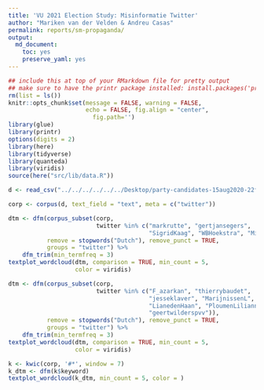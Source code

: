 ```yaml
---
title: 'VU 2021 Election Study: Misinformatie Twitter'
author: "Mariken van der Velden & Andreu Casas"
permalink: reports/sm-propaganda/
output: 
  md_document:
    toc: yes
    preserve_yaml: yes
---
```


```r
## include this at top of your RMarkdown file for pretty output
## make sure to have the printr package installed: install.packages('printr')
rm(list = ls())
knitr::opts_chunk$set(message = FALSE, warning = FALSE, 
                      echo = FALSE, fig.align = "center",
                        fig.path='')
library(glue)
library(printr)
options(digits = 2)
library(here)
library(tidyverse)
library(quanteda)
library(viridis)
source(here("src/lib/data.R"))
```

```r
d <- read_csv("../../../../../../Desktop/party-candidates-15aug2020-22feb2021.csv") %>% filter(day>"2021-01-15")

corp <- corpus(d, text_field = "text", meta = c("twitter"))
```

```r
dtm <- dfm(corpus_subset(corp, 
                         twitter %in% c("markrutte", "gertjansegers",
                                        "SigridKaag", "WBHoekstra", "MinPres")),
           remove = stopwords("Dutch"), remove_punct = TRUE, 
           groups = "twitter") %>%
    dfm_trim(min_termfreq = 3)
textplot_wordcloud(dtm, comparison = TRUE, min_count = 5,
                   color = viridis)
```


```r
dtm <- dfm(corpus_subset(corp, 
                         twitter %in% c("F_azarkan", "thierrybaudet",
                                        "jesseklaver", "MarijnissenL",
                                        "LianedenHaan", "PloumenLilianne",
                                        "geertwilderspvv")),
           remove = stopwords("Dutch"), remove_punct = TRUE, 
           groups = "twitter") %>%
    dfm_trim(min_termfreq = 3)
textplot_wordcloud(dtm, comparison = TRUE, min_count = 5,
                   color = viridis)
```

```r

k <- kwic(corp, '#*', window = 7)
k_dtm <- dfm(k$keyword)
textplot_wordcloud(k_dtm, min_count = 5, color = )
```
